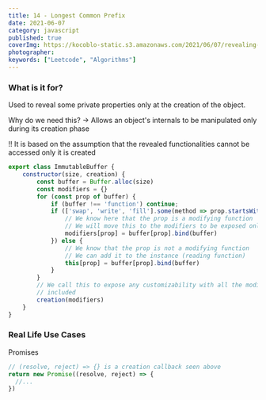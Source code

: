 ```yaml
---
title: 14 - Longest Common Prefix
date: 2021-06-07
category: javascript
published: true
coverImg: https://kocoblo-static.s3.amazonaws.com/2021/06/07/revealing-constructor-pattern/cover-img.jpg
photographer:
keywords: ["Leetcode", "Algorithms"]
---
```


### What is it for?

Used to reveal some private properties only at the creation of the object.

Why do we need this?
-> Allows an object's internals to be manipulated only during its creation phase

!! It is based on the assumption that the revealed functionalities
cannot be accessed only it is created

```js
export class ImmutableBuffer {
    constructor(size, creation) {
        const buffer = Buffer.alloc(size)
        const modifiers = {}
        for (const prop of buffer) {
            if (buffer !== 'function') continue;
            if (['swap', 'write', 'fill'].some(method => prop.startsWith(method))) {
                // We know here that the prop is a modifying function
                // We will move this to the modifiers to be exposed only on creation
                modifiers[prop] = buffer[prop].bind(buffer)
            }) else {
                // We know that the prop is not a modifying function
                // We can add it to the instance (reading function)
                this[prop] = buffer[prop].bind(buffer)
            }
        }
        // We call this to expose any customizability with all the modifying functions
        // included
        creation(modifiers)
    }
}
```

### Real Life Use Cases

Promises

```js
// (resolve, reject) => {} is a creation callback seen above
return new Promise((resolve, reject) => {
  //...
})
```

